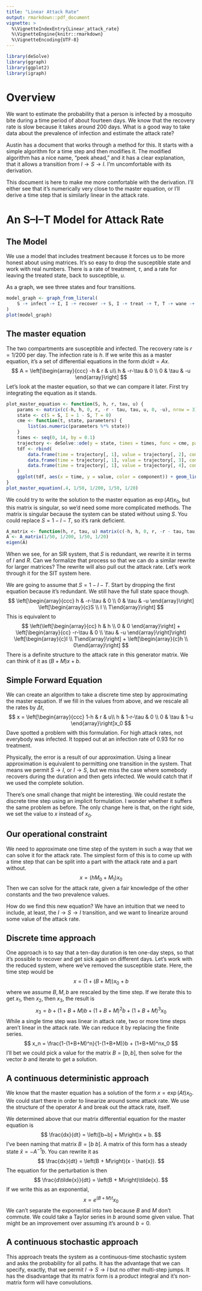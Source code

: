 ```yaml
---
title: "Linear Attack Rate"
output: rmarkdown::pdf_document
vignette: >
  %\VignetteIndexEntry{Linear_attack_rate}
  %\VignetteEngine{knitr::rmarkdown}
  %\VignetteEncoding{UTF-8}
---
```

```r
library(deSolve)
library(ggraph)
library(ggplot2)
library(igraph)
```

# Overview

We want to estimate the probability that a person is infected by a mosquito
bite during a time period of about fourteen days. We know that the recovery
rate is slow because it takes around 200 days. What is a good way to take
data about the prevalence of infection and estimate the attack rate?

Austin has a document that works through a method for this. It starts with
a simple algorithm for a time step and then modifies it. The modified algorithm
has a nice name, "peek ahead," and it has a clear explanation, that it
allows a transition from $I\rightarrow S\rightarrow I$. I'm uncomfortable
with its derivation.

This document is here to make me more comfortable with the derivation.
I'll either see that it's numerically very close to the master equation,
or I'll derive a time step that is similarly linear in the attack rate.


# An S--I--T Model for Attack Rate

## The Model
We use a model that includes treatment because it forces us to be more
honest about using matrices. It's so easy to drop the susceptible state
and work with real numbers.
There is a rate of treatment, $\tau$, and
a rate for leaving the treated state, back to susceptible, $u$.

As a graph, we see three states and four transitions.
```r
model_graph <- graph_from_literal(
    S -+ infect -+ I, I -+ recover -+ S, I -+ treat -+ T, T -+ wane -+ S
)
plot(model_graph)
```


## The master equation

The two compartments are susceptible and infected. The recovery rate
is $r=1/200$ per day. The infection rate is $h$. If we write this as
a master equation, it's a set of differential equations in the form
$dx/dt = A x$.
$$
  A = \left[\begin{array}{ccc}
  -h & r & u\\
  h & -r-\tau & 0 \\
  0 & \tau & -u
  \end{array}\right]
$$
Let's look at the master equation, so that we can compare it later.
First try integrating the equation as it stands.
```r
plot_master_equation <- function(S, h, r, tau, u) {
    params <- matrix(c(-h, h, 0, r, -r - tau, tau, u, 0, -u), nrow = 3)
    state <- c(S = S, I = 1 - S, T = 0)
    cme <- function(t, state, parameters) {
        list(as.numeric(parameters %*% state))
    }
    times <- seq(0, 14, by = 0.1)
    trajectory <- deSolve::ode(y = state, times = times, func = cme, parms = params)
    tdf <- rbind(
        data.frame(time = trajectory[, 1], value = trajectory[, 2], component = "S"),
        data.frame(time = trajectory[, 1], value = trajectory[, 3], component = "I"),
        data.frame(time = trajectory[, 1], value = trajectory[, 4], component = "T")
    )
    ggplot(tdf, aes(x = time, y = value, color = component)) + geom_line()
}
plot_master_equation(.4, 1/50, 1/200, 1/50, 1/20)
```

We could try to write the solution to the master equation as $\exp(At)x_0$, but this
matrix is singular, so we'd need some more complicated methods. The matrix is singular
because the system can be stated without using $S$. You could replace $S=1-I-T$, so
it's rank deficient.
```r
A_matrix <- function(h, r, tau, u) matrix(c(-h, h, 0, r, -r - tau, tau, u, 0, -u), nrow = 3)
A <- A_matrix(1/50, 1/200, 1/50, 1/20)
eigen(A)
```
When we see, for an SIR system, that $S$ is redundant, we rewrite it in terms of
$I$ and $R$. Can we formalize that process so that we can do a similar rewrite
for larger matrices? The rewrite will also pull out the attack rate.
Let's work through it for the SIT system here.

We are going to assume that $S = 1-I-T$. Start by dropping the first
equation because it's redundant. We still have the full state space though.
$$
  \left[\begin{array}{ccc}
  h & -r-\tau & 0 \\
  0 & \tau & -u
  \end{array}\right]
  \left[\begin{array}{c}S \\ I \\ T\end{array}\right]
$$
This is equivalent to
$$
  \left(\left[\begin{array}{cc}
  h & h  \\
  0 & 0
  \end{array}\right] + \left[\begin{array}{cc}
  -r-\tau & 0 \\
  \tau & -u
  \end{array}\right]\right)
  \left[\begin{array}{c}I \\ T\end{array}\right] +
  \left[\begin{array}{c}h \\ 0\end{array}\right]
$$
There is a definite structure to the attack rate in this generator matrix. We
can think of it as $(B + M)x + b$.

## Simple Forward Equation 

We can create an algorithm to take a discrete time step by approximating
the master equation.
\begin{eqnarray}
  \frac{dx}{dt} & = & A x_0 \\
  x - x_0 & \approx & \Delta t A x_0 \\
  x & \approx & (1 + \Delta t A) x_0
\end{eqnarray}
If we fill in the values from above, and we rescale all the rates
by $\Delta t$,
$$
x =
\left[\begin{array}{ccc}
  1-h & r & u\\
  h & 1-r-\tau & 0 \\
  0 & \tau & 1-u
  \end{array}\right]x_0
$$
Dave spotted a problem with this formulation. For high attack rates, not everybody was infected.
It topped out at an infection rate of 0.93 for no treatment.

Physically, the error is a result of our approximation. Using a linear approximation
is equivalent to permitting one transition in the system. That means
we permit $S\rightarrow I$, or $I\rightarrow S$, but we miss the case where somebody
recovers during the duration and then gets infected. We would catch that if we used the complete
solution.

There's one small change that might be interesting. We could restate the discrete
time step using an implicit formulation. I wonder whether it suffers the same problem
as before. The only change here is that, on the right side, we set the value
to $x$ instead of $x_0$.
\begin{eqnarray}
  \frac{dx}{dt} & = & A x_0 \\
  x - x_0 & \approx & \Delta t A x \\
 (1 - \Delta t A) x & \approx & x_0
\end{eqnarray}


## Our operational constraint

We need to approximate one time step of the system in such a way that we can
solve it for the attack rate. The simplest form of this is to come up with
a time step that can be split into a part with the attack rate and a part without.
$$
  x = (hM_0 + M_1) x_0
$$
Then we can solve for the attack rate, given a fair knowledge of the other constants and
the two prevalence values.

How do we find this new equation? We have an intuition that we need to include, at least,
the $I\rightarrow S \rightarrow I$ transition, and we want to linearize around some value
of the attack rate.


## Discrete time approach

One approach is to say that a ten-day duration is ten one-day steps, so that it's possible
to recover and get sick again on different days.
Let's work with the reduced system, where we've removed the susceptible state.
Here, the time step would be
$$
  x = (1 + (B + M))x_0 + b
$$
where we assume $B, M, b$ are rescaled by the time step. If we iterate this
to get $x_1$, then $x_2$, then $x_3$, the result is
$$
x_3 = b + (1+B+M)b + (1+B+M)^2b + (1+B+M)^3x_0
$$
While a single time step was linear in attack rate, two or more time steps
aren't linear in the attack rate.
We can reduce it by replacing the finite series.
$$
x_n = \frac{1-(1+B+M)^n}{1-(1+B+M)}b + (1+B+M)^nx_0
$$
I'll bet we could pick a value for the matrix $B=[b,b]$, then solve for the vector $b$ and iterate to get
a solution.


## A continuous deterministic approach

We know that the master equation has a solution of the form
$x = \exp(At) x_0$. We could start there in order to linearize around
some attack rate. We use the structure of the operator $A$ and break out
the attack rate, itself.

We determined above that our matrix differential equation for the master equation
is
$$
\frac{dx}{dt} = \left([b~b] + M\right)x + b.
$$
I've been naming that matrix $B=[b~b]$. A matrix of this form has a steady
state $\hat{x}=-A^{-1}b$. You can rewrite it as
$$
\frac{dx}{dt} = \left(B + M\right)(x - \hat{x}).
$$
The equation for the perturbation is then
$$
\frac{d\tilde{x}}{dt} = \left(B + M\right)\tilde{x}.
$$
If we write this as an exponential,
$$
x = e^{(B + M)t}x_0
$$
We can't separate the exponential into two because $B$ and $M$ don't commute.
We could take a Taylor series in $b$ around some given value. That might be an improvement
over assuming it's around $b=0$.


## A continuous stochastic approach

This approach treats the system as a continuous-time stochastic
system and asks the probability for all paths. It has the advantage
that we can specify, exactly, that we permit $I\rightarrow S\rightarrow I$
but no other multi-step jumps.
It has the disadvantage that its matrix form is a product integral and
it's non-matrix form will have convolutions.


